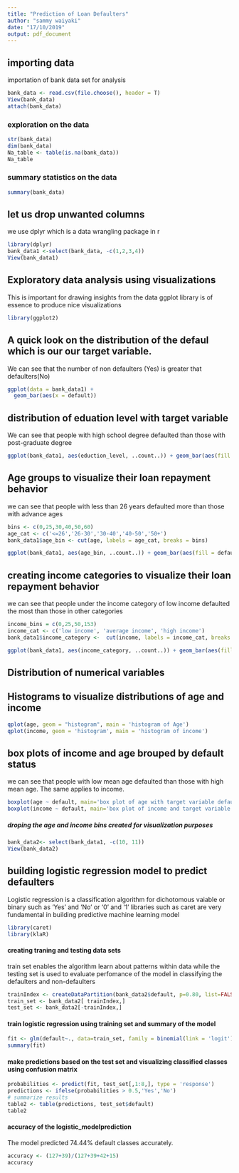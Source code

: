 ---
title: "Prediction of Loan Defaulters"
author: "sammy waiyaki"
date: "17/10/2019"
output: pdf_document
---
## importing data
importation of bank data set for analysis
```{r}
bank_data <- read.csv(file.choose(), header = T)
View(bank_data)
attach(bank_data)
```

### exploration on the data
```{r}
str(bank_data)
dim(bank_data)
Na_table <- table(is.na(bank_data))
Na_table
```
### summary statistics on the data
```{r}
summary(bank_data)
```
## let us drop unwanted columns
we use dplyr which is a data wrangling package in r
```{r}
library(dplyr)
bank_data1 <-select(bank_data, -c(1,2,3,4))
View(bank_data1)
```
## Exploratory data analysis using visualizations
This is important for drawing insights from the data
ggplot library is of essence to produce nice visualizations
```{r}
library(ggplot2)
```
## A quick look on the distribution of the defaul which is our our target variable.

We can see that the number of non defaulters (Yes) is greater that defaulters(No)
```{r}
ggplot(data = bank_data1) +
  geom_bar(aes(x = default))
```
## distribution of eduation level with target variable
We can see that people with high school degree defaulted than those with post-graduate degree
```{r}
ggplot(bank_data1, aes(eduction_level, ..count..)) + geom_bar(aes(fill = default), position = "dodge")
```
## Age groups to visualize their loan repayment behavior
we can see that people with less than 26 years defaulted more than those with advance ages
```{r}
bins <- c(0,25,30,40,50,60)
age_cat <- c('<=26','26-30','30-40','40-50','50+')
bank_data1$age_bin <- cut(age, labels = age_cat, breaks = bins)

ggplot(bank_data1, aes(age_bin, ..count..)) + geom_bar(aes(fill = default), position = "dodge")
```
## creating income categories to visualize their loan repayment behavior
we can see that people under the income category of low income defaulted the most than those in other categories
```{r}
income_bins = c(0,25,50,153)
income_cat <- c('low income', 'average income', 'high income')
bank_data1$income_category <-  cut(income, labels = income_cat, breaks = income_bins)

ggplot(bank_data1, aes(income_category, ..count..)) + geom_bar(aes(fill = default), position = "dodge")
```
## Distribution of numerical variables
## Histograms to visualize distributions of age and income
```{r}
qplot(age, geom = "histogram", main = 'histogram of Age')
qplot(income, geom = 'histogram', main = 'histogram of income')
```
## box plots of income and age brouped by default status
we can see that people with low mean age defaulted than those with high mean age. The same applies to income.
```{r}
boxplot(age ~ default, main='box plot of age with target variable defaut', las = 1)
boxplot(income ~ default, main='box plot of income and target variable default', las=1)
```
##### droping the age and income bins created for visualization purposes
```{r}
bank_data2<- select(bank_data1, -c(10, 11))
View(bank_data2)
```
## building logistic regression model to predict defaulters
Logistic regression is a classification algorithm for dichotomous vaiable or binary such as 'Yes' and 'No' or '0' and '1'
libraries such as caret are very fundamental in building predictive machine learning model
```{r}
library(caret)
library(klaR)
```
#### creating traning and testing data sets
train set enables the algorithm learn about patterns within data while the testing set is used to evaluate perfomance of the model in classifying the defaulters and non-defaulters
```{r}
trainIndex <- createDataPartition(bank_data2$default, p=0.80, list=FALSE)
train_set <- bank_data2[ trainIndex,]
test_set <- bank_data2[-trainIndex,]
```
#### train logistic regression using training set and summary of the model
```{r}
fit <- glm(default~., data=train_set, family = binomial(link = 'logit'))
summary(fit)
```
#### make predictions based on the test set and visualizing classified classes using confusion matrix
```{r}
probabilities <- predict(fit, test_set[,1:8,], type = 'response')
predictions <- ifelse(probabilities > 0.5,'Yes','No')
# summarize results
table2 <- table(predictions, test_set$default)
table2
```
#### accuracy of the logistic_modelprediction
The model predicted 74.44% default classes accurately.
```{r}
accuracy <- (127+39)/(127+39+42+15)
accuracy
```
